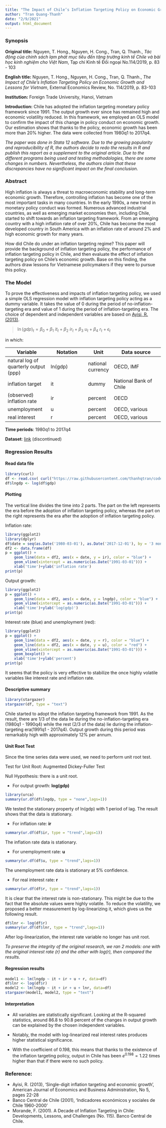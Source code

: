 ```yaml
---
title: "The Impact of Chile’s Inflation Targeting Policy on Economic Growth (1991 - 2017)"
author: "Tran Quang-Thanh"
date: "2/9/2021"
output: html_document
---
```

### Synopsis
**Original title:** 
Nguyen, T. Hong., Nguyen, H. Cong., Tran, Q. Thanh., *Tác động của chính sách lạm phát mục tiêu đến tăng trưởng kinh tế Chile và bài học kinh nghiệm cho Việt Nam*, Tạp chí Kinh tế Đối ngoại No.114/2019, p. 83 - 103

**English title:** 
Nguyen, T. Hong., Nguyen, H. Cong., Tran, Q. Thanh., *The Impact of Chile’s Inflation Targeting Policy on Economic Growth and Lessons for Vietnam*, External Economics Review, No. 114/2019, p. 83-103

**Institution:** Foreign Trade University, Hanoi, Vietnam

**Introduction:** 
Chile has adopted the inflation targeting monetary policy framework since 1991. The output growth ever since has remained high and economic volatility reduced. In this framework, we employed an OLS model to confirm the impact of this change in policy conduct on economic growth. Our estimation shows that thanks to the policy, economic growth has been more than 20% higher. The data were collected from 1980q1 to 2017q4.

*The paper was done in Stata 12 software. Due to the growing popularity and reproducibility of R, the authors decide to redo the results in R and publish this report as a supplement to the original article. Due to the different programs being used and testing methodologies, there are some changes in numbers. Nevertheless, the authors claim that these discrepancies have no significant impact on the final conclusion.*

### Abstract
High inflation is always a threat to macroeconomic stability and long-term economic growth. Therefore, controlling inflation has become one of the most important tasks in many countries. In the early 1990s, a new trend in monetary policy conduct was formed. Numerous advanced industrial countries, as well as emerging market economies then, including Chile, started to shift towards an inflation targeting framework. From an emerging country with a high inflation rate of over 20%, Chile has become the most developed country in South America with an inflation rate of around 2% and high economic growth for many years. 

How did Chile do under an inflation targeting regime?
This paper will provide the background of inflation targeting policy, the performance of inflation targeting policy in Chile, and then evaluate the effect of inflation targeting policy on Chile's economic growth. Base on this finding, the authors draw lessons for Vietnamese policymakers if they were to pursue this policy.

### The Model
To prove the effectiveness and impacts of inflation targeting policy, we used a simple OLS regression model with inflation targeting policy acting as a dummy variable. It takes the value of 0 during the period of no-inflation-targeting era and value of 1 during the period of inflation-targeting era. The choice of dependent and independent variables are based on [Ayisi, R. (2013)](https://thescipub.com/pdf/ajebasp.2013.22.28.pdf).

> $\ln(gdp)_t = \beta_0 + \beta_1 \ it_t + \beta_2 \ ir_t + \beta_3 \ u_t + \beta_4 \ r_t + \epsilon_t$

in which:

Variable  | Notation | Unit | Data source
--------- | -------- | ---- | -----------
natural log of quarterly output (ppp)    |  ln(gdp) | national currency | OECD, IMF
inflation target| it | dummy | National Bank of Chile
(observed) inflation rate | ir | percent | OECD
unemployment | u | percent | OECD, various
real interest | r | percent | OECD, various

**Time periods**: 1980q1 to 2017q4

**Dataset**: [link](https://raw.githubusercontent.com/thanhqtran/code-tranqt19-chile-inflation/a1522186c7a02427a655148b282222443775e4d7/chile_data.csv) (discontinued)

### Regression Results
#### Read data file
```r
library(curl)
df <- read.csv( curl("https://raw.githubusercontent.com/thanhqtran/code-tranqt19-chile-inflation/a1522186c7a02427a655148b282222443775e4d7/chile_data.csv"), header=TRUE, stringsAsFactors=FALSE)
df$lngdp <- log(df$gdp)
```

#### Plotting
The vertical line divides the time into 2 parts. The part on the left represents the era before the adoption of inflation targeting policy, whereas the part on the right represents the era after the adoption of inflation targeting policy.

Inflation rate:

```r
library(ggplot2)
library(dplyr)
df$date = seq(as.Date('1980-03-01'), as.Date('2017-12-01'), by = '3 month')
df2 <- data.frame(df)
p = ggplot() + 
    geom_line(data = df2, aes(x = date, y = ir), color = "blue") +
    geom_vline(xintercept = as.numeric(as.Date("1991-03-01"))) +
    xlab('time')+ylab('inflation rate')
print(p)
```

Output growth:

```r
library(ggplot2)
p = ggplot() + 
    geom_line(data = df2, aes(x = date, y = lngdp), color = "blue") +
    geom_vline(xintercept = as.numeric(as.Date("1991-03-01"))) +
    xlab('time')+ylab('log(gdp)')
print(p)
```

Interest rate (blue) and unemployment (red):

```r
library(ggplot2)
p = ggplot() + 
    geom_line(data = df2, aes(x = date, y = r), color = "blue") +
    geom_line(data = df2, aes(x = date, y = u), color = "red") +
    geom_vline(xintercept = as.numeric(as.Date("1991-03-01"))) +
    geom_boxplot() +
    xlab('time')+ylab('percent')
print(p)
```

It seems that the policy is very effective to stabilize the once highly volatile variables like interest rate and inflation rate.

#### Descriptive summary
```r
library(stargazer)
stargazer(df, type = "text")
```
Chile started to adopt the inflation targeting framework from 1991. As the result, there are 1/3 of the data lie during the no-inflation-targeting era (1980q1 - 1990q4) while the rest (2/3 of the data) lie during the inflation-targeting era(1991q1 - 2017q4). Output growth during this period was remarkably high with approximately 12% per annum.

#### Unit Root Test
Since the time series data were used, we need to perform unit root test.

Test for Unit Root: Augmented Dickey-Fuller Test

Null Hypothesis: there is a unit root.


+ For output growth: **log(gdp)**
```r
library(urca)
summary(ur.df(df$lngdp, type = "none",lags=1))
```
We tested the stationary property of ln(gdp) with 1 period of lag. The result shows that the data is stationary.

+ For inflation rate: **ir**
```r
summary(ur.df(df$ir, type = "trend",lags=1))
```
The inflation rate data is stationary.

+ For unemployment rate: **u**
```r
summary(ur.df(df$u, type = "trend",lags=1))
```
The unemployment rate data is stationary at 5% confidence.

+ For real interest rate: **r**
```r
summary(ur.df(df$r, type = "trend",lags=1))
```
It is clear that the interest rate is non-stationary. This might be due to the fact that the absolute values were highly volatile. To reduce the volatility, we proposed a better measurement by log-linearizing it, which gives us the following result.

```r
df$lnr <- log(df$r)
summary(ur.df(df$lnr, type = "trend",lags=1))
```
After log-linearization, the interest rate variable no longer has unit root.

*To preserve the integrity of the original research, we ran 2 models: one with the original interest rate (r) and the other with log(r), then compared the results.*

#### Regression results
```r
model1 <- lm(lngdp ~ it + ir + u + r, data=df)
df$lnr <- log(df$r)
model2 <- lm(lngdp ~ it + ir + u + lnr, data=df)
stargazer(model1, model2, type = "text")
```

#### Interpretation

+ All variables are statistically significant. Looking at the R-squared statistics, around 86.8 to 90.8 percent of the changes in output growth can be explained by the chosen independent variables.

+ Notably, the model with log-linearized real interest rates produces higher statistical significance.

+ With the coefficient of 0.198, this means that thanks to the existence  of the inflation targeting policy, output in Chile has been $e^{0.198} = 1.22$ times higher than that if there were no such policy.

### Reference:
+ Ayisi, R. (2013), ‘Single-digit inflation targeting and economic growth’, American Journal of Economics and Business Administration, No 5, pages 22-28
+ Banco Central de Chile (2001), 'Indicadores económicos y sociales de Chile 1960-2000'
+ Morande, F. (2001). A Decade of Inflation Targeting in Chile: Developments, Lessons, and Challenges (No. 115). Banco Central de Chile.
